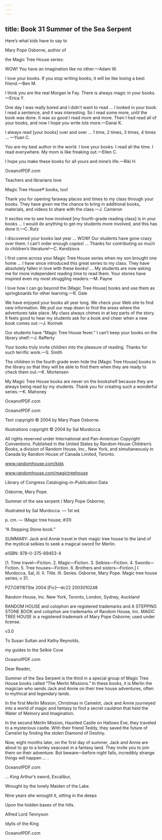 ```yaml
---
---
---
```

title: Book 31 Summer of the Sea Serpent
---



Here’s what kids have to say to

Mary Pope Osborne, author of

the Magic Tree House series:

WOW! You have an imagination like no other.—Adam W.

I love your books. If you stop writing books, it will be like losing a best friend.—Ben M.

I think you are the real Morgan le Fay. There is always magic in your books.—Erica Y.

One day I was really bored and I didn’t want to read … I looked in your book. I read a sentence, and it was interesting. So I read some more, until the book was done. It was so good I read more and more. Then I had read all of your books, and now I hope you write lots more.—Danai K.

I always read [your books] over and over … 1 time, 2 times, 3 times, 4 times … —Yuan C.

You are my best author in the world. I love your books. I read all the time. I read everywhere. My mom is like freaking out.—Ellen C.

I hope you make these books for all yours and mine’s life.—Riki H.



OceanofPDF.com





Teachers and librarians love

Magic Tree House® books, too!

Thank you for opening faraway places and times to my class through your books. They have given me the chance to bring in additional books, materials, and videos to share with the class.—J. Cameron

It excites me to see how involved [my fourth-grade reading class] is in your books … I would do anything to get my students more involved, and this has done it.—C. Rutz

I discovered your books last year … WOW! Our students have gone crazy over them. I can’t order enough copies! … Thanks for contributing so much to children’s literature!—C. Kendziora

I first came across your Magic Tree House series when my son brought one home … I have since introduced this great series to my class. They have absolutely fallen in love with these books! … My students are now asking me for more independent reading time to read them. Your stories have inspired even my most struggling readers.—M. Payne

I love how I can go beyond the [Magic Tree House] books and use them as springboards for other learning.—R. Gale

We have enjoyed your books all year long. We check your Web site to find new information. We pull our map down to find the areas where the adventures take place. My class always chimes in at key parts of the story. It feels good to hear my students ask for a book and cheer when a new book comes out.—J. Korinek

Our students have “Magic Tree House fever.” I can’t keep your books on the library shelf.—J. Rafferty

Your books truly invite children into the pleasure of reading. Thanks for such terrific work.—S. Smith

The children in the fourth grade even hide the [Magic Tree House] books in the library so that they will be able to find them when they are ready to check them out.—K. Mortensen

My Magic Tree House books are never on the bookshelf because they are always being read by my students. Thank you for creating such a wonderful series.—K. Mahoney



OceanofPDF.com





OceanofPDF.com





Text copyright © 2004 by Mary Pope Osborne.

Illustrations copyright © 2004 by Sal Murdocca.

All rights reserved under International and Pan-American Copyright Conventions. Published in the United States by Random House Children’s Books, a division of Random House, Inc., New York, and simultaneously in Canada by Random House of Canada Limited, Toronto.

www.randomhouse.com/kids

www.randomhouse.com/magictreehouse

Library of Congress Cataloging-in-Publication Data

Osborne, Mary Pope.

Summer of the sea serpent / Mary Pope Osborne;

illustrated by Sal Murdocca. — 1st ed.

p. cm. — (Magic tree house; #31)

“A Stepping Stone book.”

SUMMARY: Jack and Annie travel in their magic tree house to the land of the mystical selkies to seek a magical sword for Merlin.

eISBN: 978-0-375-89453-4

[1. Time travel—Fiction. 2. Magic—Fiction. 3. Selkies—Fiction. 4. Swords—Fiction. 5. Tree houses—Fiction. 6. Brothers and sisters—Fiction.] I. Murdocca, Sal, ill. II. Title. III. Series: Osborne, Mary Pope. Magic tree house series; v 31.

PZ7.O81167Ste 2004 [Fic]—dc22 2003010248

Random House, Inc. New York, Toronto, London, Sydney, Auckland

RANDOM HOUSE and colophon are registered trademarks and A STEPPING STONE BOOK and colophon are trademarks of Random House, Inc. MAGIC TREE HOUSE is a registered trademark of Mary Pope Osborne; used under license.

v3.0




To Susan Sultan and Kathy Reynolds,

my guides to the Selkie Cove



OceanofPDF.com





Dear Reader,





Summer of the Sea Serpent is the third in a special group of Magic Tree House books called “The Merlin Missions.” In these books, it is Merlin the magician who sends Jack and Annie on their tree house adventures, often to mythical and legendary lands.

In the first Merlin Mission, Christmas in Camelot, Jack and Annie journeyed into a world of magic and fantasy to find a secret cauldron that held the Water of Memory and Imagination.

In the second Merlin Mission, Haunted Castle on Hallows Eve, they traveled to a mysterious castle. With their friend Teddy, they saved the future of Camelot by finding the stolen Diamond of Destiny.

Now, eight months later, on the first day of summer, Jack and Annie are about to go to a lonley seacoast in a fantasy land. They invite you to join them on their adventure. But beware—before night falls, incredibly strange things will happen … .





OceanofPDF.com





… King Arthur’s sword, Excalibur,

Wrought by the lonely Maiden of the Lake.

Nine years she wrought it, sitting in the deeps

Upon the hidden bases of the hills.

Alfred Lord Tennyson

Idylls of the King





OceanofPDF.com